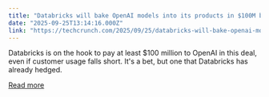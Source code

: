 ```yaml
---
title: "Databricks will bake OpenAI models into its products in $100M bet to spur enterprise adoption"
date: "2025-09-25T13:14:16.000Z"
link: "https://techcrunch.com/2025/09/25/databricks-will-bake-openai-models-into-its-products-in-100m-bet-to-spur-enterprise-adoption/"
---
```


Databricks is on the hook to pay at least $100 million to OpenAI in this deal, even if customer usage falls short. It's a bet, but one that Databricks has already hedged.

[Read more](https://techcrunch.com/2025/09/25/databricks-will-bake-openai-models-into-its-products-in-100m-bet-to-spur-enterprise-adoption/)
